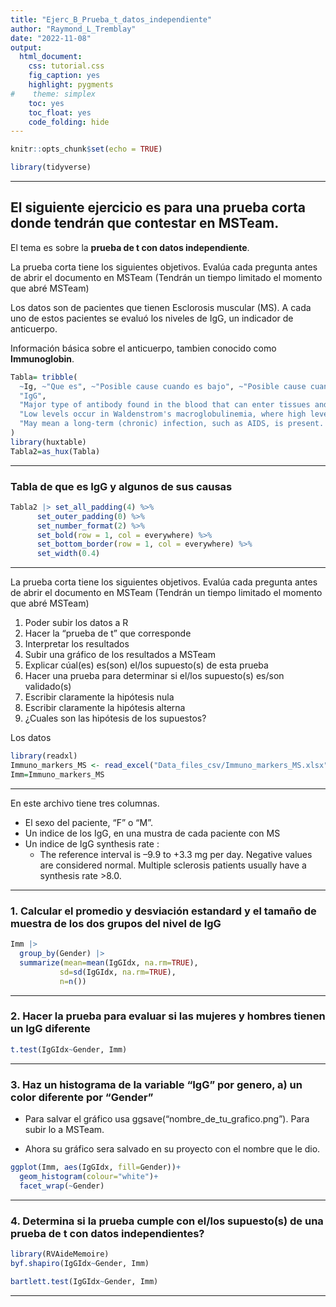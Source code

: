 ```yaml
---
title: "Ejerc_B_Prueba_t_datos_independiente"
author: "Raymond_L_Tremblay"
date: "2022-11-08"
output:
  html_document:
    css: tutorial.css
    fig_caption: yes
    highlight: pygments
#    theme: simplex
    toc: yes
    toc_float: yes
    code_folding: hide
---
```


```r
knitr::opts_chunk$set(echo = TRUE)
```


```r
library(tidyverse)
```


***

## El siguiente ejercicio es para una prueba corta donde tendrán que contestar en MSTeam.  

El tema es sobre la **prueba de t con datos independiente**.


La prueba corta tiene los siguientes objetivos. Evalúa cada pregunta antes de abrir el documento en MSTeam (Tendrán un tiempo limitado el momento que abré MSTeam)


Los datos son de pacientes que tienen Esclorosis muscular (MS).  A cada uno de estos pacientes se evaluó los niveles de IgG, un indicador de anticuerpo.

Información básica sobre el anticuerpo, tambien conocido como **Immunoglobin**.


```r
Tabla= tribble(
  ~Ig, ~"Que es", ~"Posible cause cuando es bajo", ~"Posible cause cuando es alto",
  "IgG", 
  "Major type of antibody found in the blood that can enter tissues and fight infection. In its four forms, provides the majority of antibody-based immunity against invading pathogens. The only antibody capable of crossing the placenta to give passive immunity to the fetus.", 
  "Low levels occur in Waldenstrom's macroglobulinemia, where high levels of IgM antibodies may inhibit the growth of B-cells that make IgG. Other conditions that cause low levels include some types of leukemia and a type of kidney damage (nephrotic syndrome). In rare cases, some people are born with a lack of IgG antibodies. These people are more likely to develop infections.",
  "May mean a long-term (chronic) infection, such as AIDS, is present. Levels of IgG are higher in IgG MGUS, IgG multiple myeloma, long-term hepatitis, and multiple sclerosis (MS). In multiple myeloma, tumor cells make only one type of IgG antibody (monoclonal); the other conditions cause an increase in many types of IgG antibodies (polyclonal)."
)
library(huxtable)
Tabla2=as_hux(Tabla)
```

***

### Tabla de que es IgG y algunos de sus causas
```r
Tabla2 |> set_all_padding(4) %>% 
      set_outer_padding(0) %>% 
      set_number_format(2) %>% 
      set_bold(row = 1, col = everywhere) %>% 
      set_bottom_border(row = 1, col = everywhere) %>% 
      set_width(0.4)
```

***

La prueba corta tiene los siguientes objetivos. Evalúa cada pregunta antes de abrir el documento en MSTeam (Tendrán un tiempo limitado el momento que abré MSTeam)

1. Poder subir los datos a R
2. Hacer la "prueba de t" que corresponde
3. Interpretar los resultados
4. Subir una gráfico de los resultados a MSTeam
5. Explicar cúal(es) es(son) el/los supuesto(s) de esta prueba
6. Hacer una prueba para determinar si el/los supuesto(s) es/son validado(s)
7. Escribir claramente la hipótesis nula
8. Escribir claramente la hipótesis alterna
9. ¿Cuales son las hipótesis de los supuestos?


Los datos

```r
library(readxl)
Immuno_markers_MS <- read_excel("Data_files_csv/Immuno_markers_MS.xlsx")
Imm=Immuno_markers_MS

```

***

En este archivo tiene tres columnas. 

  - El sexo del paciente, "F" o "M".
  - Un indice de los IgG, en una mustra de cada paciente con MS
  - Un indice de IgG synthesis rate : 
      - The reference interval is –9.9 to +3.3 mg per day. Negative values are considered normal. Multiple sclerosis patients usually have a synthesis rate >8.0.
  

***

### 1. Calcular el promedio y desviación estandard y el tamaño de muestra de los dos grupos del nivel de IgG  
      
      
```r


Imm |> 
  group_by(Gender) |> 
  summarize(mean=mean(IgGIdx, na.rm=TRUE),
           sd=sd(IgGIdx, na.rm=TRUE),
           n=n())

```


***   

### 2. Hacer la prueba para evaluar si las mujeres y hombres tienen un IgG diferente

```r

t.test(IgGIdx~Gender, Imm)


```

***

### 3. Haz un histograma de la variable "IgG" por genero, a) un color diferente por "Gender"

  - Para salvar el gráfico usa ggsave("nombre_de_tu_grafico.png").  Para subir lo a MSTeam.

  - Ahora su gráfico sera salvado en su proyecto con el nombre que le dio.

```r
ggplot(Imm, aes(IgGIdx, fill=Gender))+
  geom_histogram(colour="white")+
  facet_wrap(~Gender)
```


***

### 4. Determina si la prueba cumple con el/los supuesto(s) de una prueba de t con datos independientes?


```r
library(RVAideMemoire)
byf.shapiro(IgGIdx~Gender, Imm)
```




```r
bartlett.test(IgGIdx~Gender, Imm)
```

***
